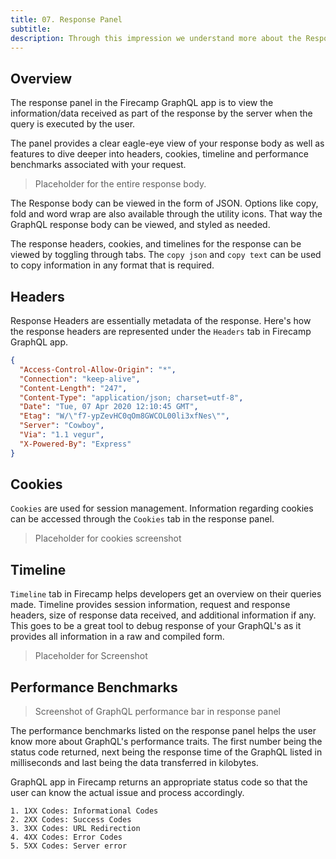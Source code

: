 ```yaml
---
title: 07. Response Panel
subtitle:
description: Through this impression we understand more about the Response Panel in the GraphQL app of Firecamp
---
```


## Overview

The response panel in the Firecamp GraphQL app is to view the information/data received as part of the response by the server when the query is executed by the user.

The panel provides a clear eagle-eye view of your response body as well as features to dive deeper into headers, cookies, timeline and performance benchmarks associated with your request.

> Placeholder for the entire response body.

The Response body can be viewed in the form of JSON. Options like copy, fold and word wrap are also available through the utility icons. That way the GraphQL response body can be viewed, and styled as needed.

The response headers, cookies, and timelines for the response can be viewed by toggling through tabs. The `copy json` and `copy text` can be used to copy information in any format that is required.

## Headers

Response Headers are essentially metadata of the response. Here's how the response headers are represented under the `Headers` tab in Firecamp GraphQL app.

``` JSON
{
  "Access-Control-Allow-Origin": "*",
  "Connection": "keep-alive",
  "Content-Length": "247",
  "Content-Type": "application/json; charset=utf-8",
  "Date": "Tue, 07 Apr 2020 12:10:45 GMT",
  "Etag": "W/\"f7-ypZevHC0qOm8GWCOL00li3xfNes\"",
  "Server": "Cowboy",
  "Via": "1.1 vegur",
  "X-Powered-By": "Express"
}
```

## Cookies

`Cookies` are used for session management. Information regarding cookies can be accessed through the `Cookies` tab in the response panel.

> Placeholder for cookies screenshot

## Timeline

`Timeline` tab in Firecamp helps developers get an overview on their queries made. Timeline provides session information, request and response headers, size of response data received, and additional information if any. This goes to be a great tool to debug response of your GraphQL's as it provides all information in a raw and compiled form.

> Placeholder for Screenshot

## Performance Benchmarks

> Screenshot of GraphQL performance bar in response panel

The performance benchmarks listed on the response panel helps the user know more about GraphQL's performance traits. The first number being the status code returned, next being the response time of the GraphQL listed in milliseconds and last being the data transferred in kilobytes.

GraphQL app in Firecamp returns an appropriate status code so that the user can know the actual issue and process accordingly.

```
1. 1XX Codes: Informational Codes
2. 2XX Codes: Success Codes
3. 3XX Codes: URL Redirection
4. 4XX Codes: Error Codes
5. 5XX Codes: Server error
```
